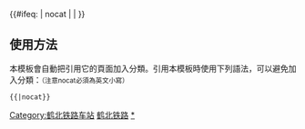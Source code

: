 {{鐵道路線|
| 模板名稱 = 鹤北铁路
| 名稱 = [[鹤北铁路]]
| 代表色 = #0033c9
| Logo = [[File:China Railways.svg|17px]]
| 背景顏色 = #FFFFFF
| 車站列表 = [[鹤岗站|鹤岗]] - [[北大岭站|北大岭]] - [[宝泉岭站|宝泉岭]] - [[鹤北站|鹤北]]}}

<includeonly>{{#ifeq: {{{1}}} | nocat | <!--空--> | [[Category:鹤北铁路车站]] }}</includeonly><noinclude>

== 使用方法 ==
本模板會自動把引用它的頁面加入分類。引用本模板時使用下列語法，可以避免加入分類：<small>（注意nocat必須為英文小寫）</small>
 <nowiki>{{</nowiki>{{PAGENAME}}<nowiki>|nocat}}</nowiki>
[[Category:中國鐵路路線模板|鹤北铁路]]
[[Category:鹤北铁路车站|*]]
</noinclude>